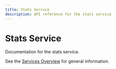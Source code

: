 ```yaml
---
title: Stats Service
description: API reference for the stats service
---
```


# Stats Service

Documentation for the stats service.

See the [Services Overview](/api/services/) for general information.
